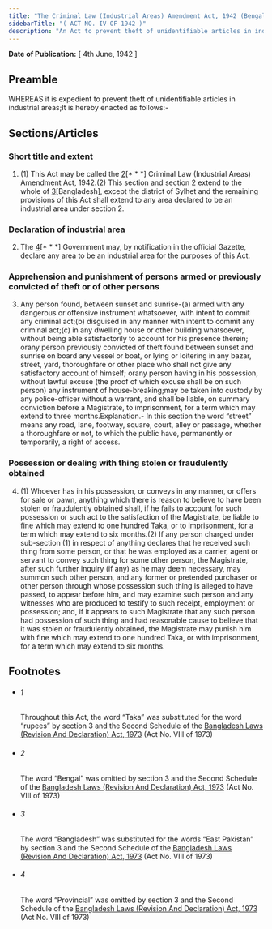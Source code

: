 ```yaml
---
title: "The Criminal Law (Industrial Areas) Amendment Act, 1942 (Bengal Act)"
sidebarTitle: "( ACT NO. IV OF 1942 )"
description: "An Act to prevent theft of unidentifiable articles in industrial areas.1♣"
---
```


**Date of Publication:** [ 4th June, 1942 ]

## Preamble

WHEREAS it is expedient to prevent theft of unidentifiable articles in industrial areas;It is hereby enacted as follows:-

## Sections/Articles

### Short title and extent

1. (1) This Act may be called the [2](1)[\* \* \*] Criminal Law (Industrial Areas) Amendment Act, 1942.(2) This section and section 2 extend to the whole of [3](2)[Bangladesh], except the district of Sylhet and the remaining provisions of this Act shall extend to any area declared to be an industrial area under section 2.

### Declaration of industrial area

2. The [4](1)[\* \* \*] Government may, by notification in the official Gazette, declare any area to be an industrial area for the purposes of this Act.

### Apprehension and punishment of persons armed or previously convicted of theft or of other persons

3. Any person found, between sunset and sunrise-(a) armed with any dangerous or offensive instrument whatsoever, with intent to commit any criminal act;(b) disguised in any manner with intent to commit any criminal act;(c) in any dwelling house or other building whatsoever, without being able satisfactorily to account for his presence therein; orany person previously convicted of theft found between sunset and sunrise on board any vessel or boat, or lying or loitering in any bazar, street, yard, thoroughfare or other place who shall not give any satisfactory account of himself; orany person having in his possession, without lawful excuse (the proof of which excuse shall be on such person) any instrument of house-breaking;may be taken into custody by any police-officer without a warrant, and shall be liable, on summary conviction before a Magistrate, to imprisonment, for a term which may extend to three months.Explanation.- In this section the word “street” means any road, lane, footway, square, court, alley or passage, whether a thoroughfare or not, to which the public have, permanently or temporarily, a right of access.

### Possession or dealing with thing stolen or fraudulently obtained

4. (1) Whoever has in his possession, or conveys in any manner, or offers for sale or pawn, anything which there is reason to believe to have been stolen or fraudulently obtained shall, if he fails to account for such possession or such act to the satisfaction of the Magistrate, be liable to fine which may extend to one hundred Taka, or to imprisonment, for a term which may extend to six months.(2) If any person charged under sub-section (1) in respect of anything declares that he received such thing from some person, or that he was employed as a carrier, agent or servant to convey such thing for some other person, the Magistrate, after such further inquiry (if any) as he may deem necessary, may summon such other person, and any former or pretended purchaser or other person through whose possession such thing is alleged to have passed, to appear before him, and may examine such person and any witnesses who are produced to testify to such receipt, employment or possession; and, if it appears to such Magistrate that any such person had possession of such thing and had reasonable cause to believe that it was stolen or fraudulently obtained, the Magistrate may punish him with fine which may extend to one hundred Taka, or with imprisonment, for a term which may extend to six months.

## Footnotes

- ###### 1

  Throughout this Act, the word “Taka” was substituted for the word “rupees” by section 3 and the Second Schedule of the [Bangladesh Laws (Revision And Declaration) Act, 1973](/act-430.html "Bangladesh Laws (Revision And Declaration) Act, 1973") (Act No. VIII of 1973)

- ###### 2

  The word “Bengal” was omitted by section 3 and the Second Schedule of the [Bangladesh Laws (Revision And Declaration) Act, 1973](/act-430.html "Bangladesh Laws (Revision And Declaration) Act, 1973") (Act No. VIII of 1973)

- ###### 3

  The word “Bangladesh” was substituted for the words “East Pakistan” by section 3 and the Second Schedule of the [Bangladesh Laws (Revision And Declaration) Act, 1973](/act-430.html "Bangladesh Laws (Revision And Declaration) Act, 1973") (Act No. VIII of 1973)

- ###### 4

  The word “Provincial” was omitted by section 3 and the Second Schedule of the [Bangladesh Laws (Revision And Declaration) Act, 1973](/act-430.html "Bangladesh Laws (Revision And Declaration) Act, 1973") (Act No. VIII of 1973)
